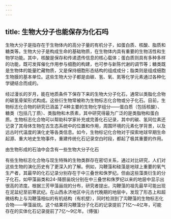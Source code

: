 ```yaml
---
---
---
```

title: 生物大分子也能保存为化石吗
---




生物大分子是指存在于生物体内的高分子量的有机分子，如蛋白质、核酸、脂质和糖类等。生物大分子是构成生命的基础物质，在生物体内具有重要的生物活性和生物学功能。其中，核酸是保存和传递遗传信息的核心载体；蛋白质则具有多种多样的功能，既可发挥催化作用参与细胞的构建，也可参与新陈代谢的调节等；糖类既是生物体的能量贮藏物质，又是保持细胞形态结构的组成成分；脂类则是组成细胞生物膜的基本单位。这些生物大分子都是由碳、氢、氧、氮等化学元素通过各种化学键结合而成的。

经过漫长的岁月，能在地质条件下保存下来的生物大分子化石，通常以类脂化合物的碳氢骨架形式构成。这些衍生物常被称为生物标志化合物或分子化石。目前，生物标志化合物的研究已涵盖了4种主要的生物化学组分——蛋白质（包括核酸）、糖类（包括几丁质）、类脂物和木质素，其中研究得最为广泛的是类脂物和蛋白质。生物标志化合物可以帮助科学家补充或完善化石记录，其中的碳、氢同位素还记录了其母体生物在古生态系统中的位置和作用，周围环境的元素化学背景，以及远古时代温度的演化史等各类信息。如今，生物标记化合物对于探索地球早期生命起源、重大地史生物事件，重建传统化石记录空白时段，都起了极其重要的作用。

由生物形成的石油中会含有一些生物大分子化石



有些生物标志化合物与现生特殊的生物类群存在密切关系，通过对比研究，人们对这些生物的演化历史有了更深入的了解。例如，沟鞭藻和硅藻是地球上重要的氧气生产者，其最早的化石记录分别存在于中三叠世和侏罗纪。但由这些藻类衍生的分子化石，如甲藻甾类和24-降胆甾烷分别在中三叠世和侏罗纪以来的地层中显示出很高的浓度。根据三芳甲藻甾烷的分布，研究者提出，沟鞭藻的祖先最早可能出现在泥盆纪至前寒武纪。在山西永济地区中元古代晚期的地层中，发现了形态上和超微结构上与沟鞭藻相似的有机结构（有机壁），同时检测到了沟鞭藻的生物标志化合物——甲藻甾烷。这个结果将沟鞭藻分子化石的记录提前了1亿～4亿年，可能存在的实体化石记录提前了7亿～9亿年。（傅强）